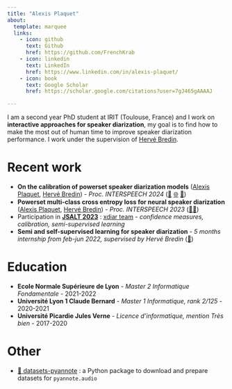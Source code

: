 ```yaml
---
title: "Alexis Plaquet"
about:
  template: marquee
  links:
    - icon: github
      text: Github
      href: https://github.com/FrenchKrab
    - icon: linkedin
      text: LinkedIn
      href: https://www.linkedin.com/in/alexis-plaquet/
    - icon: book
      text: Google Scholar
      href: https://scholar.google.com/citations?user=7gJ465gAAAAJ

---
```


I am a second year PhD student at IRIT (Toulouse, France) and I work on **interactive approaches for speaker diarization**, my goal is to find how to make the most out of human time to improve speaker diarization performance. I work under the supervision of [Hervé Bredin](https://herve.niderb.fr/).


# Recent work

- **On the calibration of powerset speaker diarization models** ([Alexis Plaquet](frenchkrab.github.io), [Hervé Bredin](https://herve.niderb.fr/)) - *Proc. INTERSPEECH 2024* ([📃](https://www.isca-speech.org/archive/interspeech_2023/plaquet23_interspeech.html) [🌐](https://github.com/FrenchKrab/IS2024-powerset-calibration) [🐍](https://github.com/FrenchKrab/powerset_calibration/))
- **Powerset multi-class cross entropy loss for neural speaker diarization** ([Alexis Plaquet](frenchkrab.github.io), [Hervé Bredin](https://herve.niderb.fr/)) - *Proc. INTERSPEECH 2023* ([📃](https://www.isca-speech.org/archive/interspeech_2023/plaquet23_interspeech.html)[🌐](https://github.com/FrenchKrab/IS2023-powerset-diarization))
- Participation in [**JSALT 2023**](https://jsalt2023.univ-lemans.fr/en/index.html) : [xdiar team](https://www.youtube.com/live/c3zYuH6n6os) - *confidence measures, calibration, semi-supervised learning*
- **Semi and self-supervised learning for speaker diarization** - *5 months internship from feb-jun 2022, supervised by Hervé Bredin*  ([📃](https://www.irit.fr/SAMOVA/site/wp-content/uploads/2022/09/2022_AlexisPlaquet_Stage.pdf))


# Education

- **Ecole Normale Supérieure de Lyon** - *Master 2 Informatique Fondamentale* - 2021-2022
- **Université Lyon 1 Claude Bernard** - *Master 1 Informatique, rank 2/125* - 2020-2021
- **Université Picardie Jules Verne** - *Licence d'informatique, mention Très bien*  - 2017-2020

# Other

- [💾 datasets-pyannote](https://github.com/FrenchKrab/datasets-pyannote) : a Python package to download and prepare datasets for `pyannote.audio`